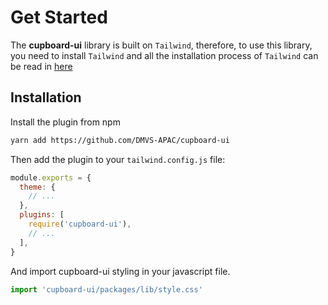 # Get Started

The **cupboard-ui** library is built on `Tailwind`, therefore, to use this library, you need to install `Tailwind` and all the installation process of `Tailwind` can be read in [here](https://tailwindcss.com/docs/installation)

## Installation

Install the plugin from npm

```bash
yarn add https://github.com/DMVS-APAC/cupboard-ui
```

Then add the plugin to your `tailwind.config.js` file:

```javascript filename="tailwind.config.js" {6}
module.exports = {
  theme: {
    // ...
  },
  plugins: [
    require('cupboard-ui'),
    // ...
  ],
}
```

And import cupboard-ui styling in your javascript file.

```javascript filename="index.js"
import 'cupboard-ui/packages/lib/style.css'
```
